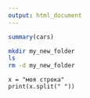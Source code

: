 ```yaml
---
output: html_document
---
```


```r
summary(cars)
```

```bash
mkdir my_new_folder
ls
rm -d my_new_folder
```

```python3
x = "моя строка"
print(x.split(" "))
```
